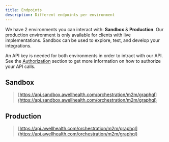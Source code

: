 ```yaml
---
title: Endpoints
description: Different endpoints per environment
---
```


We have 2 environments you can interact with: **Sandbox** & **Production**. Our production environment is only available for clients with live implementations. Sandbox can be used to explore, test, and develop your integrations.

An API key is needed for both environments in order to intract with our API. See the [Authorization](/api-reference/overview/authorization) section to get more information on how to authorize your API calls.

## Sandbox

> [https://api.sandbox.awellhealth.com/orchestration/m2m/graphql](https://api.sandbox.awellhealth.com/orchestration/m2m/graphql)

## Production

> [https://api.awellhealth.com/orchestration/m2m/graphql](https://api.awellhealth.com/orchestration/m2m/graphql)

